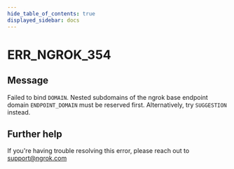 ```yaml
---
hide_table_of_contents: true
displayed_sidebar: docs
---
```



# ERR_NGROK_354

## Message

Failed to bind `DOMAIN`. Nested subdomains of the ngrok base endpoint domain `ENDPOINT_DOMAIN` must be reserved first. Alternatively, try `SUGGESTION` instead.

<ErrorDetails error="err_ngrok_354" />

## Further help

If you're having trouble resolving this error, please reach out to [support@ngrok.com](mailto:support@ngrok.com?subject=Help%20with%20ERR_NGROK_354)
